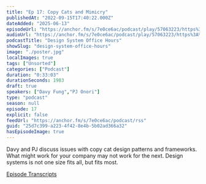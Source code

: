 ```yaml
---
title: "Ep 17: Copy Cats and Mimicry"
publishedAt: "2022-09-15T17:40:22.000Z"
dateAdded: "2025-06-13"
episodeUrl: "https://anchor.fm/s/7e0ce6ac/podcast/play/57063223/https%3A%2F%2Fd3ctxlq1ktw2nl.cloudfront.net%2Fstaging%2F2022-8-4%2F283946543-44100-2-8d9bfbafbf0b1.m4a"
audioUrl: "https://anchor.fm/s/7e0ce6ac/podcast/play/57063223/https%3A%2F%2Fd3ctxlq1ktw2nl.cloudfront.net%2Fstaging%2F2022-8-4%2F283946543-44100-2-8d9bfbafbf0b1.m4a"
podcastTitle: "Design System Office Hours"
showSlug: "design-system-office-hours"
image: "./poster.jpg"
localImages: true
tags: ["Unsorted"]
categories: ["Podcast"]
duration: "0:33:03"
durationSeconds: 1983
draft: true
speakers: ["Davy Fung","PJ Onori"]
type: "podcast"
season: null
episode: 17
explicit: false
feedUrl: "https://anchor.fm/s/7e0ce6ac/podcast/rss"
guid: "25d7c399-a223-4f42-8e4b-5b02ad366a32"
hasEpisodeImage: true
---
```

Davy and PJ discuss issues with copy cat design patterns and frameworks. What might work for your company may not work for the next. Design systems is not one size fits all, but fits most.

[Episode Transcripts](https://docs.google.com/document/d/1eBPOj7pQJBKCsc4uWlMM1XwwfTOLiK7Av_qEbwu2F_M/edit?usp=sharing)
